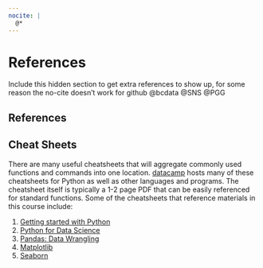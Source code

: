```yaml
---
nocite: |
  @*
---
```


# References {.unnumbered}

::: {.hidden}
Include this hidden section to get extra references to show up,
for some reason the no-cite doesn't work for github
@bcdata 
@SNS 
@PGG
:::

## References

::: {#refs}
:::

## Cheat Sheets

There are many useful cheatsheets that will aggregate commonly used functions and commands into one location. [datacamp](https://www.datacamp.com/cheat-sheet/category/python) hosts many of these cheatsheets for Python as well as other languages and programs. The cheatsheet itself is typically a 1-2 page PDF that can be easily referenced for standard functions. Some of the cheatsheets that reference materials in this course include:

1. [Getting started with Python](https://www.datacamp.com/cheat-sheet/getting-started-with-python-cheat-sheet)
2. [Python for Data Science](https://www.datacamp.com/cheat-sheet/python-for-data-science-cheat-sheet-for-beginners)
3. [Pandas: Data Wrangling](https://www.datacamp.com/cheat-sheet/pandas-cheat-sheet-data-wrangling-in-python)
4. [Matplotlib](https://www.datacamp.com/cheat-sheet/matplotlib-cheat-sheet-plotting-in-python)
5. [Seaborn](https://www.datacamp.com/cheat-sheet/python-seaborn-cheat-sheet)
